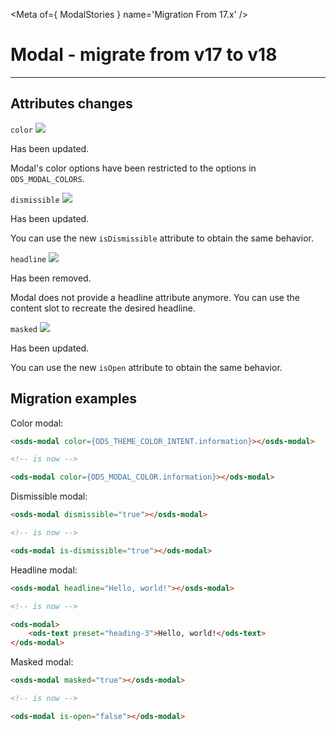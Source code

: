 
<Meta of={ ModalStories } name='Migration From 17.x' />

# Modal - migrate from v17 to v18
----

## Attributes changes

`color` <img src="https://img.shields.io/badge/updated-00FFFF" />

Has been updated.

Modal's color options have been restricted to the options in `ODS_MODAL_COLORS`.

`dismissible` <img src="https://img.shields.io/badge/updated-00FFFF" />

Has been updated.

You can use the new `isDismissible` attribute to obtain the same behavior.

`headline` <img src="https://img.shields.io/badge/removed-FF0000" />

Has been removed.

Modal does not provide a headline attribute anymore.
You can use the content slot to recreate the desired headline.

`masked` <img src="https://img.shields.io/badge/updated-00FFFF" />

Has been updated.

You can use the new `isOpen` attribute to obtain the same behavior.

## Migration examples

Color modal:
```html
<osds-modal color={ODS_THEME_COLOR_INTENT.information}></osds-modal>

<!-- is now -->

<ods-modal color={ODS_MODAL_COLOR.information}></ods-modal>
```

Dismissible modal:
```html
<osds-modal dismissible="true"></osds-modal>

<!-- is now -->

<ods-modal is-dismissible="true"></ods-modal>
```

Headline modal:
```html
<osds-modal headline="Hello, world!"></osds-modal>

<!-- is now -->

<ods-modal>
    <ods-text preset="heading-3">Hello, world!</ods-text>
</ods-modal>
```

Masked modal:
```html
<osds-modal masked="true"></osds-modal>

<!-- is now -->

<ods-modal is-open="false"></ods-modal>
```

